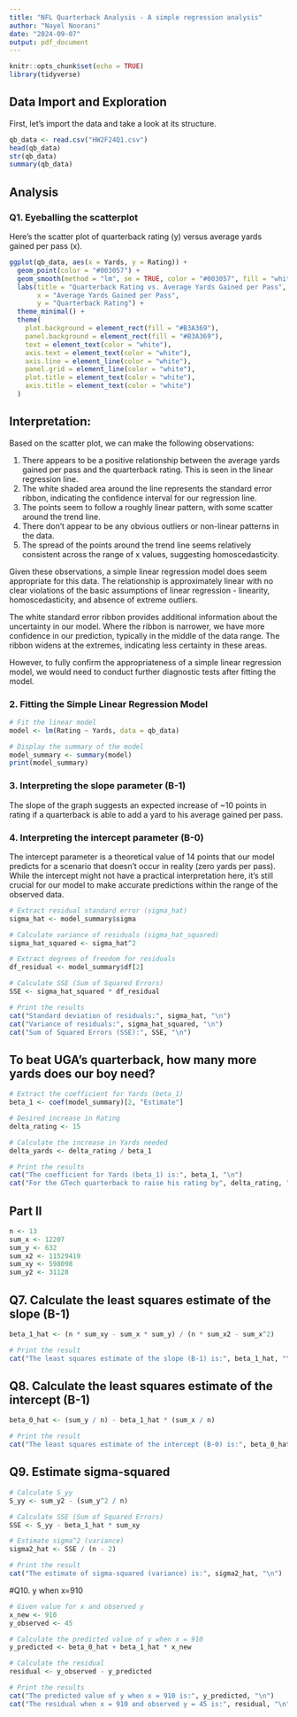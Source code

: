 ---
title: "NFL Quarterback Analysis - A simple regression analysis"
author: "Nayel Noorani"
date: "2024-09-07"
output: pdf_document
---

```{r setup, include=FALSE}
knitr::opts_chunk$set(echo = TRUE)
library(tidyverse)
```

## Data Import and Exploration

First, let's import the data and take a look at its structure.

```{r import-data}
qb_data <- read.csv("HW2F24Q1.csv")
head(qb_data)
str(qb_data)
summary(qb_data)
```

## Analysis

### Q1. Eyeballing the scatterplot

Here's the scatter plot of quarterback rating (y) versus average yards gained per pass (x).

```{r scatter-plot}
ggplot(qb_data, aes(x = Yards, y = Rating)) +
  geom_point(color = "#003057") +
  geom_smooth(method = "lm", se = TRUE, color = "#003057", fill = "white", alpha = 0.3) +
  labs(title = "Quarterback Rating vs. Average Yards Gained per Pass",
       x = "Average Yards Gained per Pass",
       y = "Quarterback Rating") +
  theme_minimal() +
  theme(
    plot.background = element_rect(fill = "#B3A369"),
    panel.background = element_rect(fill = "#B3A369"),
    text = element_text(color = "white"),
    axis.text = element_text(color = "white"),
    axis.line = element_line(color = "white"),
    panel.grid = element_line(color = "white"),
    plot.title = element_text(color = "white"),
    axis.title = element_text(color = "white")
  )
```

## Interpretation:

Based on the scatter plot, we can make the following observations:

1. There appears to be a positive relationship between the average yards gained per pass and the quarterback rating. This is seen in the linear regression line.
2. The white shaded area around the line represents the standard error ribbon, indicating the confidence interval for our regression line.
3. The points seem to follow a roughly linear pattern, with some scatter around the trend line.
4. There don't appear to be any obvious outliers or non-linear patterns in the data.
5. The spread of the points around the trend line seems relatively consistent across the range of x values, suggesting homoscedasticity.

Given these observations, a simple linear regression model does seem appropriate for this data. The relationship is approximately linear with no clear violations of the basic assumptions of linear regression - linearity, homoscedasticity, and absence of extreme outliers.

The white standard error ribbon provides additional information about the uncertainty in our model. Where the ribbon is narrower, we have more confidence in our prediction, typically in the middle of the data range. The ribbon widens at the extremes, indicating less certainty in these areas.

However, to fully confirm the appropriateness of a simple linear regression model, we would need to conduct further diagnostic tests after fitting the model.

### 2. Fitting the Simple Linear Regression Model

```{r fit-model}
# Fit the linear model
model <- lm(Rating ~ Yards, data = qb_data)

# Display the summary of the model
model_summary <- summary(model)
print(model_summary)
```

### 3. Interpreting the slope parameter (B-1)

The slope of the graph suggests an expected increase of ~10 points in rating if a quarterback is able to add a yard to his average gained per pass.

### 4. Interpreting the intercept parameter (B-0)

The intercept parameter is a theoretical value of 14 points that our model predicts for a scenario that doesn't occur in reality (zero yards per pass). While the intercept might not have a practical interpretation here, it's still crucial for our model to make accurate predictions within the range of the observed data.

```{r error-terms}
# Extract residual standard error (sigma_hat)
sigma_hat <- model_summary$sigma

# Calculate variance of residuals (sigma_hat_squared)
sigma_hat_squared <- sigma_hat^2

# Extract degrees of freedom for residuals
df_residual <- model_summary$df[2]

# Calculate SSE (Sum of Squared Errors)
SSE <- sigma_hat_squared * df_residual

# Print the results
cat("Standard deviation of residuals:", sigma_hat, "\n")
cat("Variance of residuals:", sigma_hat_squared, "\n")
cat("Sum of Squared Errors (SSE):", SSE, "\n")
```

## To beat UGA's quarterback, how many more yards does our boy need?

``` {r beating-uga}
# Extract the coefficient for Yards (beta_1)
beta_1 <- coef(model_summary)[2, "Estimate"]

# Desired increase in Rating
delta_rating <- 15

# Calculate the increase in Yards needed
delta_yards <- delta_rating / beta_1

# Print the results
cat("The coefficient for Yards (beta_1) is:", beta_1, "\n")
cat("For the GTech quarterback to raise his rating by", delta_rating, "points and beat the UGA quarterback, he needs to add approximately", round(delta_yards, 2), "yards per pass.\n")
```


## Part II
```{r part-ii-info}
n <- 13
sum_x <- 12207
sum_y <- 632
sum_x2 <- 11529419
sum_xy <- 598098
sum_y2 <- 31128
```

## Q7. Calculate the least squares estimate of the slope (B-1)

```{r calculate-least-squares-b1}
beta_1_hat <- (n * sum_xy - sum_x * sum_y) / (n * sum_x2 - sum_x^2)

# Print the result
cat("The least squares estimate of the slope (B-1) is:", beta_1_hat, "\n")
```

## Q8. Calculate the least squares estimate of the intercept (B-1)

```{r calculate-least-squares-b0}
beta_0_hat <- (sum_y / n) - beta_1_hat * (sum_x / n)

# Print the result
cat("The least squares estimate of the intercept (B-0) is:", beta_0_hat, "\n")
```

## Q9. Estimate sigma-squared

```{r estimate-sigma-squared}

# Calculate S_yy
S_yy <- sum_y2 - (sum_y^2 / n)

# Calculate SSE (Sum of Squared Errors)
SSE <- S_yy - beta_1_hat * sum_xy

# Estimate sigma^2 (variance)
sigma2_hat <- SSE / (n - 2)

# Print the result
cat("The estimate of sigma-squared (variance) is:", sigma2_hat, "\n")
```

#Q10. y when x=910

```{r x-910}
# Given value for x and observed y
x_new <- 910
y_observed <- 45

# Calculate the predicted value of y when x = 910
y_predicted <- beta_0_hat + beta_1_hat * x_new

# Calculate the residual
residual <- y_observed - y_predicted

# Print the results
cat("The predicted value of y when x = 910 is:", y_predicted, "\n")
cat("The residual when x = 910 and observed y = 45 is:", residual, "\n")
```